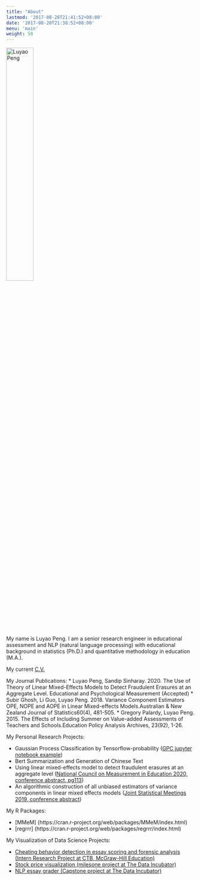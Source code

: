```yaml
---
title: "About"
lastmod: '2017-08-28T21:41:52+08:00'
date: '2017-08-20T21:38:52+08:00'
menu: 'main'
weight: 50
---
```


<img src="/my_pic.jpg" alt="Luyao Peng" width="38%" height="40%">
 
My name is Luyao Peng. I am a senior research engineer in educational assessment and NLP (natural language processing) with educational background in statistics (Ph.D.) and quantitative methodology in education (M.A.).


My current <a href="/Resume_Luyao_Peng_DS_industry_2021_3.pdf" target="_blank">C.V.</a>


My Journal Publications:
* Luyao Peng, Sandip Sinharay. 2020. The Use of Theory of Linear Mixed-Effects Models to Detect Fraudulent Erasures at an Aggregate Level. Educational and Psychological Measurement (Accepted)
* Subir Ghosh, Li Guo, Luyao Peng. 2018. Variance Component Estimators OPE, NOPE and AOPE in Linear Mixed-effects Models.Australian & New Zealand Journal of Statistics60(4), 481-505. 
* Gregory Palardy, Luyao Peng. 2015. The Effects of Including Summer on Value-added Assessments of Teachers and Schools.Education Policy Analysis Archives, 23(92), 1-26. 

My Personal Research Projects:

* Gaussian Process Classification by Tensorflow-probability (<a href="https://github.com/pengluyaoyao/Gaussian-Process-Classification-Using-Tensorflow-probability">GPC jupyter notebook example</a>)
* Bert Summarization and Generation of Chinese Text
* Using linear mixed-effects model to detect fraudulent erasures at an aggregate level (<a href="https://higherlogicdownload.s3.amazonaws.com/NCME/c53581e4-9882-4137-987b-4475f6cb502a/UploadedImages/2020_Annual_Meeting/Preliminary_Program_1_28_2020.pdf">National Council on Measurement in Education 2020, conference abstract, pg113</a>)
* An algorithmic construction of all unbiased estimators of variance components in linear mixed effects models (<a href="https://ww2.amstat.org/meetings/jsm/2019/onlineprogram/AbstractDetails.cfm?abstractid=305050">Joint Statistical Meetings 2019, conference abstract</a>)

My R Packages:

* [MMeM] (https://cran.r-project.org/web/packages/MMeM/index.html)
* [regrrr] (https://cran.r-project.org/web/packages/regrrr/index.html)

My Visualization of Data Science Projects:

* [Cheating behavior detection in essay scoring and forensic analysis (Intern Research Project at CTB, McGraw-Hill Education)](https://kpca-outlier-detection.shinyapps.io/Shiny/)
* [Stock price visualization (milesone project at The Data Incubator)](https://luyao-tdi-milestone.herokuapp.com/)
* [NLP essay grader (Capstone project at The Data Incubator)](https://easygrader.herokuapp.com/)

<!-- * [Dependency Parsing w/ Tensorflow] (https://pengluyaoyao.github.io/post/assignment2/) -->




